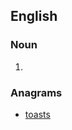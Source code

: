 ==English==

===Noun===
{{head|en|noun plural form}}

# {{plural of|stoat|lang=en}}

===Anagrams===
* [[toasts#English|toasts]]